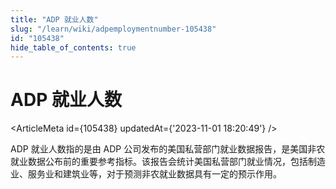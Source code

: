 ```yaml
---
title: "ADP 就业人数"
slug: "/learn/wiki/adpemploymentnumber-105438"
id: "105438"
hide_table_of_contents: true
---
```



# ADP 就业人数

<ArticleMeta id={105438} updatedAt={'2023-11-01 18:20:49'} />
<div className='border-solid border-b border-t-0 my-4 border-[var(--ifm-color-gray-300)]' />

ADP 就业人数指的是由 ADP 公司发布的美国私营部门就业数据报告，是美国非农就业数据公布前的重要参考指标。该报告会统计美国私营部门就业情况，包括制造业、服务业和建筑业等，对于预测非农就业数据具有一定的预示作用。
